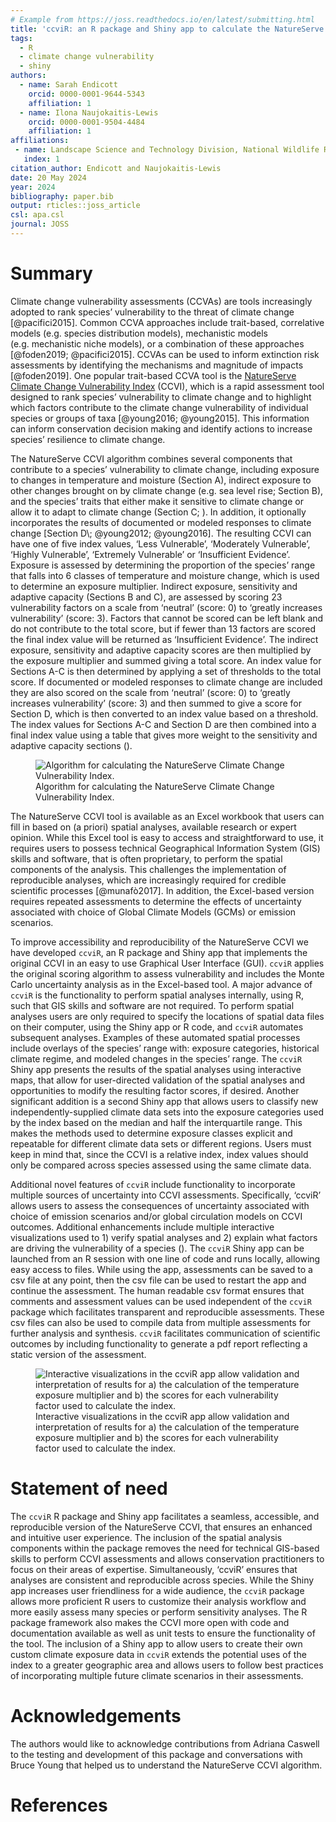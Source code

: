 ```yaml
---
# Example from https://joss.readthedocs.io/en/latest/submitting.html
title: 'ccviR: an R package and Shiny app to calculate the NatureServe Climate Change Vulnerability Index'
tags:
  - R
  - climate change vulnerability
  - shiny
authors:
  - name: Sarah Endicott
    orcid: 0000-0001-9644-5343
    affiliation: 1
  - name: Ilona Naujokaitis-Lewis
    orcid: 0000-0001-9504-4484
    affiliation: 1
affiliations:
 - name: Landscape Science and Technology Division, National Wildlife Research Centre, Environment and Climate Change Canada, Ottawa, ON, Canada
   index: 1
citation_author: Endicott and Naujokaitis-Lewis
date: 20 May 2024
year: 2024
bibliography: paper.bib
output: rticles::joss_article
csl: apa.csl
journal: JOSS
---
```


# Summary

Climate change vulnerability assessments (CCVAs) are tools increasingly adopted to rank species' vulnerability to the threat of climate change [@pacifici2015]. Common CCVA approaches include trait-based, correlative models (e.g. species distribution models), mechanistic models (e.g. mechanistic niche models), or a combination of these approaches [@foden2019; @pacifici2015]. CCVAs can be used to inform extinction risk assessments by identifying the mechanisms and magnitude of impacts [@foden2019]. One popular trait-based CCVA tool is the [NatureServe Climate Change Vulnerability Index](https://www.natureserve.org/conservation-tools/climate-change-vulnerability-index) (CCVI), which is a rapid assessment tool designed to rank species' vulnerability to climate change and to highlight which factors contribute to the climate change vulnerability of individual species or groups of taxa [@young2016; @young2015]. This information can inform conservation decision making and identify actions to increase species' resilience to climate change.

The NatureServe CCVI algorithm combines several components that contribute to a species' vulnerability to climate change, including exposure to changes in temperature and moisture (Section A), indirect exposure to other changes brought on by climate change (e.g. sea level rise; Section B), and the species' traits that either make it sensitive to climate change or allow it to adapt to climate change (Section C; \autoref{fig:NS-alg}). In addition, it optionally incorporates the results of documented or modeled responses to climate change [Section D\; @young2012; @young2016]. The resulting CCVI can have one of five index values, 'Less Vulnerable', 'Moderately Vulnerable', 'Highly Vulnerable', 'Extremely Vulnerable' or 'Insufficient Evidence'. Exposure is assessed by determining the proportion of the species' range that falls into 6 classes of temperature and moisture change, which is used to determine an exposure multiplier. Indirect exposure, sensitivity and adaptive capacity (Sections B and C), are assessed by scoring 23 vulnerability factors on a scale from ‘neutral’ (score: 0) to ‘greatly increases vulnerability’ (score: 3). Factors that cannot be scored can be left blank and do not contribute to the total score, but if fewer than 13 factors are scored the final index value will be returned as 'Insufficient Evidence'. The indirect exposure, sensitivity and adaptive capacity scores are then multiplied by the exposure multiplier and summed giving a total score. An index value for Sections A-C is then determined by applying a set of thresholds to the total score. If documented or modeled responses to climate change are included they are also scored on the scale from ‘neutral’ (score: 0) to ‘greatly increases vulnerability’ (score: 3) and then summed to give a score for Section D, which is then converted to an index value based on a threshold. The index values for Sections A-C and Section D are then combined into a final index value using a table that gives more weight to the sensitivity and adaptive capacity sections (\autoref{fig:NS-alg}).

![Algorithm for calculating the NatureServe Climate Change Vulnerability Index.\label{fig:NS-alg}](NS_ccvi_alg_diagram.png)

The NatureServe CCVI tool is available as an Excel workbook that users can fill in based on (a priori) spatial analyses, available research or expert opinion. While this Excel tool is easy to access and straightforward to use, it requires users to possess technical Geographical Information System (GIS) skills and software, that is often proprietary, to perform the spatial components of the analysis. This challenges the implementation of reproducible analyses, which are increasingly required for credible scientific processes [@munafò2017]. In addition, the Excel-based version requires repeated assessments to determine the effects of uncertainty associated with choice of Global Climate Models (GCMs) or emission scenarios.

To improve accessibility and reproducibility of the NatureServe CCVI we have developed `ccviR`, an R package and Shiny app that implements the original CCVI in an easy to use Graphical User Interface (GUI). `ccviR` applies the original scoring algorithm to assess vulnerability and includes the Monte Carlo uncertainty analysis as in the Excel-based tool. A major advance of `ccviR` is the functionality to perform spatial analyses internally, using R, such that GIS skills and software are not required. To perform spatial analyses users are only required to specify the locations of spatial data files on their computer, using the Shiny app or R code, and `ccviR` automates subsequent analyses. Examples of these automated spatial processes include overlays of the species' range with: exposure categories, historical climate regime, and modeled changes in the species' range. The `ccviR` Shiny app presents the results of the spatial analyses using interactive maps, that allow for user-directed validation of the spatial analyses and opportunities to modify the resulting factor scores, if desired. Another significant addition is a second Shiny app that allows users to classify new independently-supplied climate data sets into the exposure categories used by the index based on the median and half the interquartile range. This makes the methods used to determine exposure classes explicit and repeatable for different climate data sets or different regions. Users must keep in mind that, since the CCVI is a relative index, index values should only be compared across species assessed using the same climate data.

Additional novel features of `ccviR` include functionality to incorporate multiple sources of uncertainty into CCVI assessments. Specifically, 'ccviR' allows users to assess the consequences of uncertainty associated with choice of emission scenarios and/or global circulation models on CCVI outcomes. Additional enhancements include multiple interactive visualizations used to 1) verify spatial analyses and 2) explain what factors are driving the vulnerability of a species (\autoref{fig:ccviR-app}). The `ccviR` Shiny app can be launched from an R session with one line of code and runs locally, allowing easy access to files. While using the app, assessments can be saved to a csv file at any point, then the csv file can be used to restart the app and continue the assessment. The human readable csv format ensures that comments and assessment values can be used independent of the `ccviR` package which facilitates transparent and reproducible assessments. These csv files can also be used to compile data from multiple assessments for further analysis and synthesis. `ccviR` facilitates communication of scientific outcomes by including functionality to generate a pdf report reflecting a static version of the assessment.

![Interactive visualizations in the ccviR app allow validation and interpretation of results for a) the calculation of the temperature exposure multiplier and b) the scores for each vulnerability factor used to calculate the index.\label{fig:ccviR-app}](app_visuals.png)

# Statement of need

The `ccviR` R package and Shiny app facilitates a seamless, accessible, and reproducible version of the NatureServe CCVI, that ensures an enhanced and intuitive user experience. The inclusion of the spatial analysis components within the package  removes the need for technical GIS-based skills to perform CCVI assessments and allows conservation practitioners to focus on their areas of expertise. Simultaneously, 'ccviR' ensures that analyses are consistent and reproducible across species. While the Shiny app increases user friendliness for a wide audience, the `ccviR` package allows more proficient R users to customize their analysis workflow and more easily assess many species or perform sensitivity analyses. The R package framework also makes the CCVI more open with code and documentation available as well as unit tests to ensure the functionality of the tool. The inclusion of a Shiny app to allow users to create their own custom climate exposure data in `ccviR` extends the potential uses of the index to a greater geographic area and allows users to follow best practices of incorporating multiple future climate scenarios in their assessments.

# Acknowledgements

The authors would like to acknowledge contributions from Adriana Caswell to the testing and development of this package and conversations with Bruce Young that helped us to understand the NatureServe CCVI algorithm.

# References
